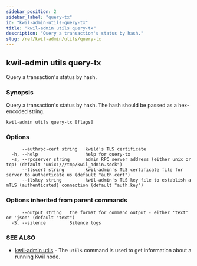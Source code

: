```yaml
---
sidebar_position: 2
sidebar_label: "query-tx"
id: "kwil-admin-utils-query-tx"
title: "kwil-admin utils query-tx"
description: "Query a transaction's status by hash."
slug: /ref/kwil-admin/utils/query-tx
---
```


## kwil-admin utils query-tx

Query a transaction's status by hash.

### Synopsis

Query a transaction's status by hash. The hash should be passed as a hex-encoded string.

```
kwil-admin utils query-tx [flags]
```

### Options

```
      --authrpc-cert string   kwild's TLS certificate
  -h, --help                  help for query-tx
  -s, --rpcserver string      admin RPC server address (either unix or tcp) (default "unix:///tmp/kwil_admin.sock")
      --tlscert string        kwil-admin's TLS certificate file for server to authenticate us (default "auth.cert")
      --tlskey string         kwil-admin's TLS key file to establish a mTLS (authenticated) connection (default "auth.key")
```

### Options inherited from parent commands

```
      --output string   the format for command output - either 'text' or 'json' (default "text")
  -S, --silence         Silence logs
```

### SEE ALSO

* [kwil-admin utils](/docs/ref/kwil-admin/utils)	 - The `utils` command is used to get information about a running Kwil node.

